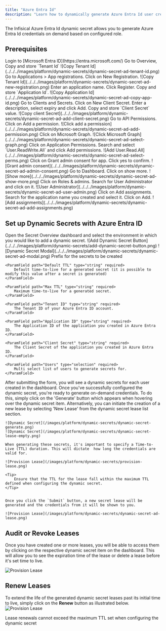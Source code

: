```yaml
---
title: "Azure Entra Id"
description: "Learn how to dynamically generate Azure Entra Id user credentials."
---
```


The Infisical Azure Entra Id dynamic secret allows you to generate Azure Entra Id credentials on demand based on configured role.

## Prerequisites

<Steps>
<Step>
Login to [Microsoft Entra ID](https://entra.microsoft.com/)
</Step>

<Step>
Go to Overview, Copy and store `Tenant Id`
![Copy Tenant Id](../../../images/platform/dynamic-secrets/dynamic-secret-ad-tenant-id.png)
</Step>

<Step>
Go to Applications > App registrations. Click on New Registration.
![Copy Tenant Id](../../../images/platform/dynamic-secrets/dynamic-secret-ad-new-registration.png)
</Step>

<Step>
Enter an application name. Click Register.
</Step>

<Step>
Copy and store `Application Id`.
![Copy Application Id](../../../images/platform/dynamic-secrets/dynamic-secret-ad-copy-app-id.png)
</Step>

<Step>
Go to Clients and Secrets. Click on New Client Secret.
</Step>

<Step>
Enter a description, select expiry and click Add.
</Step>

<Step>
Copy and store `Client Secret` value.
![Copy client Secret](../../../images/platform/dynamic-secrets/dynamic-secret-ad-add-client-secret.png)
</Step>

<Step>
Go to API Permissions. Click on Add a permission.
![Click add a permission](../../../images/platform/dynamic-secrets/dynamic-secret-ad-add-permission.png)
</Step>

<Step>
Click on Microsoft Graph.
![Click Microsoft Graph](../../../images/platform/dynamic-secrets/dynamic-secret-ad-select-graph.png)
</Step>

<Step>
Click on Application Permissions. Search and select `User.ReadWrite.All` and click Add permissions.
![Add User.Read.All](../../../images/platform/dynamic-secrets/dynamic-secret-ad-select-perms.png)
</Step>

<Step>
Click on Grant admin consent for app. Click yes to confirm.
![Grant admin consent](../../../images/platform/dynamic-secrets/dynamic-secret-ad-admin-consent.png)
</Step>

<Step>
Go to Dashboard. Click on show more.
![Show more](../../../images/platform/dynamic-secrets/dynamic-secret-ad-show-more.png)
</Step>

<Step>
Click on Roles & admins. Search for User Administrator and click on it.
![User Administrator](../../../images/platform/dynamic-secrets/dynamic-secret-ad-user-admin.png)
</Step>

<Step>
Click on Add assignments. Search for the application name you created and select it. Click on Add.
![Add assignments](../../../images/platform/dynamic-secrets/dynamic-secret-ad-add-assignments.png)
</Step>
</Steps>

## Set up Dynamic Secrets with Azure Entra ID

<Steps>
  <Step title="Open Secret Overview Dashboard">
	Open the Secret Overview dashboard and select the environment in which you would like to add a dynamic secret.
  </Step>
  <Step title="Click on the 'Add Dynamic Secret' button">
	![Add Dynamic Secret Button](../../../images/platform/dynamic-secrets/add-dynamic-secret-button.png)
  </Step>
  <Step title="Select 'Azure Entra ID'">
	![Dynamic Secret Modal](../../../images/platform/dynamic-secrets/dynamic-secret-ad-modal.png)
  </Step>
  <Step title="Provide the inputs for dynamic secret parameters">
	<ParamField path="Secret Prefix" type="string" required>
		Prefix for the secrets to be created
	</ParamField>

	<ParamField path="Default TTL" type="string" required>
		Default time-to-live for a generated secret (it is possible to modify this value after a secret is generated)
	</ParamField>

	<ParamField path="Max TTL" type="string" required>
		Maximum time-to-live for a generated secret.
	</ParamField>

	<ParamField path="Tenant ID" type="string" required>
		The Tenant ID of your Azure Entra ID account.
	</ParamField>

	<ParamField path="Application ID" type="string" required>
		The Application ID of the application you created in Azure Entra ID.
	</ParamField>

	<ParamField path="Client Secret" type="string" required>
		The Client Secret of the application you created in Azure Entra ID.
	</ParamField>

	<ParamField path="Users" type="selection" required>
		Multi select list of users to generate secrets for.
	</ParamField>

  </Step>
  <Step title="Click `Submit`">
  	After submitting the form, you will see a dynamic secrets for each user created in the dashboard.
  </Step>

  <Step title="Generate dynamic secrets">
	Once you've successfully configured the dynamic secret, you're ready to generate on-demand credentials.
	To do this, simply click on the 'Generate' button which appears when hovering over the dynamic secret item.
	Alternatively, you can initiate the creation of a new lease by selecting 'New Lease' from the dynamic secret lease list section.

	![Dynamic Secret](/images/platform/dynamic-secrets/dynamic-secret-generate.png)
	![Dynamic Secret](/images/platform/dynamic-secrets/dynamic-secret-lease-empty.png)

	When generating these secrets, it's important to specify a Time-to-Live (TTL) duration. This will dictate  how long the credentials are valid for.

	![Provision Lease](/images/platform/dynamic-secrets/provision-lease.png)

	<Tip>
		Ensure that the TTL for the lease fall within the maximum TTL defined when configuring the dynamic secret.
	</Tip>


	Once you click the `Submit` button, a new secret lease will be generated and the credentials from it will be shown to you.

	![Provision Lease](/images/platform/dynamic-secrets/dynamic-secret-ad-lease.png)
  </Step>
</Steps>

## Audit or Revoke Leases
Once you have created one or more leases, you will be able to access them by clicking on the respective dynamic secret item on the dashboard.
This will allow you to see the expiration time of the lease or delete a lease before it's set time to live.

![Provision Lease](/images/platform/dynamic-secrets/lease-data.png)

## Renew Leases
To extend the life of the generated dynamic secret leases past its initial time to live, simply click on the **Renew** button as illustrated below.
![Provision Lease](/images/platform/dynamic-secrets/dynamic-secret-lease-renew.png)

<Warning>
	Lease renewals cannot exceed the maximum TTL set when configuring the dynamic secret
</Warning>
